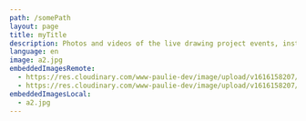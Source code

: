 ```yaml
---
path: /somePath
layout: page
title: myTitle
description: Photos and videos of the live drawing project events, installations and workshops.
language: en
image: a2.jpg
embeddedImagesRemote:
  - https://res.cloudinary.com/www-paulie-dev/image/upload/v1616158207/Gatsby%20Demos/gatsby-mdx-embedded-images/image3_gw0ifz.jpg
  - https://res.cloudinary.com/www-paulie-dev/image/upload/v1616158207/Gatsby%20Demos/gatsby-mdx-embedded-images/image4_lwx4w1.jpg
embeddedImagesLocal:
  - a2.jpg
---
```


<!-- import a2 from './a2.jpg';

# My MDX

some content IN ENGLISH

<!--
<PhotoGridForMdx>

![image](./a2.jpg)
![image](./a2.jpg)
![image](./a2.jpg)

</PhotoGridForMdx>

<div>{a2}</div> -->

<!-- <Link to="/">This is a link to /</Link> -->

<!-- <img src={a2}/> -->

<!-- <StaticImage src={a2} alt={''}/> -->

<!-- <GatsbyImage image={getImage(a2)} alt={''}/> -->

<!-- <PhotoGrid imageUrls={[a2]} useGatsbyThumbs={false}> -->
<!-- </PhotoGrid> -->
